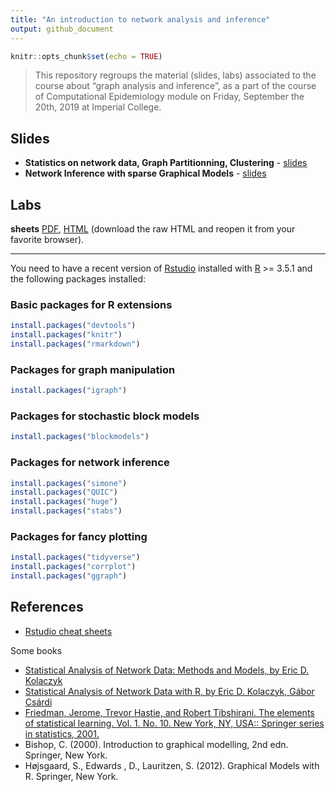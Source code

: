 ```yaml
---
title: "An introduction to network analysis and inference"
output: github_document
---
```


```r
knitr::opts_chunk$set(echo = TRUE)
```

> This repository regroups the material (slides, labs) associated to the course about "graph analysis and inference", as a part of the course of Computational Epidemiology module on Friday, September the 20th, 2019 at Imperial College.

## Slides

  - **Statistics on network data, Graph Partitionning, Clustering**	- [slides](https://github.com/jchiquet/CourseNetworkLondon/raw/master/slides/DescriptiveAnalysis/DescriptiveAnalysis.pdf)
  - **Network Inference with sparse Graphical Models**	- [slides](https://github.com/jchiquet/CourseNetworkLondon/raw/master/slides/NetworkInference/NetworkInference.pdf)

## Labs 

**sheets** [PDF](https://github.com/jchiquet/CourseNetworkLondon/raw/master/labs/labs.pdf), [HTML](https://github.com/jchiquet/CourseNetworkLondon/raw/master/labs/labs.html) (download the raw HTML and reopen it from your favorite browser).

---

You need to have a recent version of [Rstudio](https://www.rstudio.com/products/rstudio/download/) installed with [R](https://cran.r-project.org) >= 3.5.1 and the following packages installed:

### Basic packages for R extensions

```r
install.packages("devtools")
install.packages("knitr")
install.packages("rmarkdown")
```

### Packages for graph manipulation

```r
install.packages("igraph")
```

### Packages for stochastic block models

```r
install.packages("blockmodels")
```

### Packages for network inference

```r
install.packages("simone")
install.packages("QUIC")
install.packages("huge")
install.packages("stabs")
```

### Packages for fancy plotting

```r
install.packages("tidyverse")
install.packages("corrplot")
install.packages("ggraph")
```

## References 

* [Rstudio cheat sheets](https://www.rstudio.com/resources/cheatsheets/)

Some books

* [Statistical Analysis of Network Data: Methods and Models, by Eric D. Kolaczyk](https://books.google.fr/books?id=Q-GNLsqq7QwC&source=gbs_book_similarbooks)
* [Statistical Analysis of Network Data with R, by Eric D. Kolaczyk, Gábor Csárdi](https://books.google.fr/books?id=cNMhBAAAQBAJ&source=gbs_navlinks_s)
* [Friedman, Jerome, Trevor Hastie, and Robert Tibshirani. The elements of statistical learning. Vol. 1. No. 10. New York, NY, USA:: Springer series in statistics, 2001.](https://web.stanford.edu/~hastie/ElemStatLearn/)
* Bishop, C. (2000). Introduction to graphical modelling, 2nd edn. Springer, New York.
* Højsgaard, S., Edwards , D., Lauritzen, S. (2012). Graphical Models with R. Springer,  New York.


